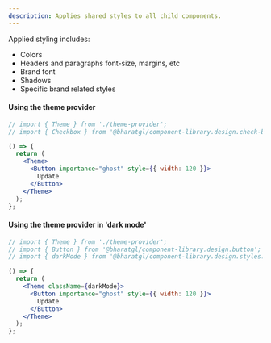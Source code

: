 ```yaml
---
description: Applies shared styles to all child components.
---
```



Applied styling includes:

- Colors
- Headers and paragraphs font-size, margins, etc
- Brand font
- Shadows
- Specific brand related styles

#### Using the theme provider

```jsx live
// import { Theme } from './theme-provider';
// import { Checkbox } from '@bharatgl/component-library.design.check-box';

() => {
  return (
    <Theme>
      <Button importance="ghost" style={{ width: 120 }}>
        Update
      </Button>
    </Theme>
  );
};
```

#### Using the theme provider in 'dark mode'

```jsx live
// import { Theme } from './theme-provider';
// import { Button } from '@bharatgl/component-library.design.button';
// import { darkMode } from '@bharatgl/component-library.design.styles.colors.dark-color-palette';

() => {
  return (
    <Theme className={darkMode}>
      <Button importance="ghost" style={{ width: 120 }}>
        Update
      </Button>
    </Theme>
  );
};
```

